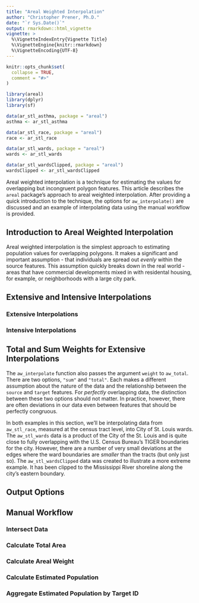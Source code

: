 ```yaml
---
title: "Areal Weighted Interpolation"
author: "Christopher Prener, Ph.D."
date: "`r Sys.Date()`"
output: rmarkdown::html_vignette
vignette: >
  %\VignetteIndexEntry{Vignette Title}
  %\VignetteEngine{knitr::rmarkdown}
  %\VignetteEncoding{UTF-8}
---
```


```r
knitr::opts_chunk$set(
  collapse = TRUE,
  comment = "#>"
)

library(areal)
library(dplyr)
library(sf)

data(ar_stl_asthma, package = "areal")
asthma <- ar_stl_asthma

data(ar_stl_race, package = "areal")
race <- ar_stl_race

data(ar_stl_wards, package = "areal")
wards <- ar_stl_wards

data(ar_stl_wardsClipped, package = "areal")
wardsClipped <- ar_stl_wardsClipped
```

Areal weighted interpolation is a technique for estimating the values for overlapping but incongruent polygon features. This article describes the `areal` package's approach to areal weighted interpolation. After providing a quick introduction to the technique, the options for `aw_interpolate()` are discussed and an example of interpolating data using the manual workflow is provided.

## Introduction to Areal Weighted Interpolation
Areal weighted interpolation is the simplest approach to estimating population values for overlapping polygons. It makes a significant and important assumption - that individuals are spread out *evenly* within the source features. This assumption quickly breaks down in the real world - areas that have commercial developments mixed in with residental housing, for example, or neighborhoods with a large city park. 

## Extensive and Intensive Interpolations
### Extensive Interpolations

### Intensive Interpolations

## Total and Sum Weights for Extensive Interpolations
The `aw_interpolate` function also passes the argument `weight` to `aw_total`. There are two options, `"sum"` and `"total"`. Each makes a different assumption about the nature of the data and the relationship between the `source` and `target` features. For *perfectly* overlapping data, the distinction between these two options should not matter. In practice, however, there are often deviations in our data even between features that should be perfectly congruous.

In both examples in this section, we'll be interpolating data from `aw_stl_race`, measured at the census tract level, into City of St. Louis wards. The `aw_stl_wards` data is a product of the City of the St. Louis and is quite close to fully overlapping with the U.S. Census Bureau's TIGER boundaries for the city. However, there are a number of very small deviations at the edges where the ward boundaries are *smaller* than the tracts (but only just so). The `aw_stl_wardsClipped` data was created to illustrate a more extreme example. It has been clipped to the Mississippi River shoreline along the city's eastern boundary.

## Output Options

## Manual Workflow
### Intersect Data

### Calculate Total Area

### Calculate Areal Weight

### Calculate Estimated Population

### Aggregate Estimated Population by Target ID

